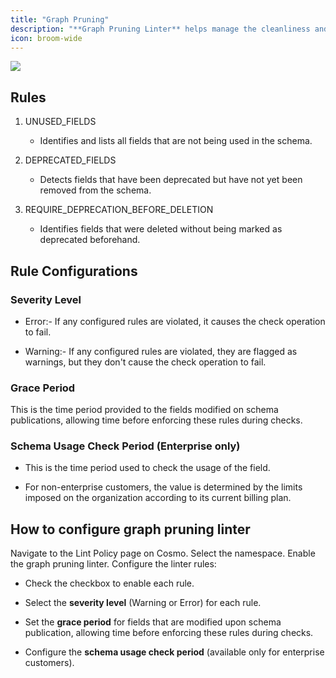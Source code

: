 ```yaml
---
title: "Graph Pruning"
description: "**Graph Pruning Linter** helps manage the cleanliness and efficiency of your GraphQL schema by running various checks on the schema. When enabled, the lint check will be performed on every [check](https://cosmo-docs.wundergraph.com/cli/subgraph/check) operation of that namespace."
icon: broom-wide
---
```



<Frame>
  <img src="/images/studio/image-52.png" />
</Frame>

## Rules

1. UNUSED\_FIELDS

   * Identifies and lists all fields that are not being used in the schema.

2. DEPRECATED\_FIELDS

   * Detects fields that have been deprecated but have not yet been removed from the schema.

3. REQUIRE\_DEPRECATION\_BEFORE\_DELETION

   * Identifies fields that were deleted without being marked as deprecated beforehand.

## Rule Configurations

### Severity Level

* Error:- If any configured rules are violated, it causes the check operation to fail.

* Warning:- If any configured rules are violated, they are flagged as warnings, but they don't cause the check operation to fail.

### Grace Period

This is the time period provided to the fields modified on schema publications, allowing time before enforcing these rules during checks.

### Schema Usage Check Period (Enterprise only)

* This is the time period used to check the usage of the field.

* For non-enterprise customers, the value is determined by the limits imposed on the organization according to its current billing plan.

## How to configure graph pruning linter

<Steps>
<Step>
Navigate to the Lint Policy page on Cosmo.
</Step>
<Step>
Select the namespace.
</Step>
<Step>
Enable the graph pruning linter.
</Step>
<Step>
Configure the linter rules:

  * Check the checkbox to enable each rule.

  * Select the **severity level** (Warning or Error) for each rule.

  * Set the **grace period** for fields that are modified upon schema publication, allowing time before enforcing these rules during checks.

  * Configure the **schema usage check period** (available only for enterprise customers).

</Step>
</Steps>
